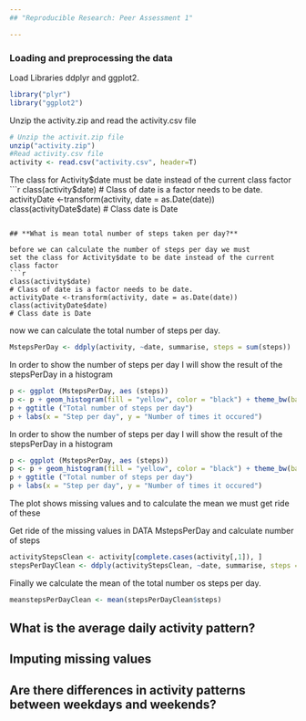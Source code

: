 ```yaml
---
## "Reproducible Research: Peer Assessment 1"

---
```


### **Loading and preprocessing the data**
Load Libraries ddplyr and ggplot2.

```r
library("plyr")
library("ggplot2")
```

Unzip the activity.zip and read the activity.csv file
```r
# Unzip the activit.zip file
unzip("activity.zip")
#Read activity.csv file
activity <- read.csv("activity.csv", header=T)
```

The class for Activity$date must be date instead of the current class factor
```r
class(activity$date)
# Class of date is a factor needs to be date.
activityDate <-transform(activity, date = as.Date(date))
class(activityDate$date)
# Class date is Date
```

## **What is mean total number of steps taken per day?**

before we can calculate the number of steps per day we must
set the class for Activity$date to be date instead of the current class factor
```r
class(activity$date)
# Class of date is a factor needs to be date.
activityDate <-transform(activity, date = as.Date(date))
class(activityDate$date)
# Class date is Date
```

now we can calculate the total number of steps per day.
```r
MstepsPerDay <- ddply(activity, ~date, summarise, steps = sum(steps))
```

In order to show the number of steps per day I will show the result of the stepsPerDay in a histogram
```r
p <- ggplot (MstepsPerDay, aes (steps))
p <- p + geom_histogram(fill = "yellow", color = "black") + theme_bw(base_family = "Verdana")
p + ggtitle ("Total number of steps per day")
p + labs(x = "Step per day", y = "Number of times it occured")
```

In order to show the number of steps per day I will show the result of the stepsPerDay in a histogram
```r
p <- ggplot (MstepsPerDay, aes (steps))
p <- p + geom_histogram(fill = "yellow", color = "black") + theme_bw(base_family = "Verdana")
p + ggtitle ("Total number of steps per day")
p + labs(x = "Step per day", y = "Number of times it occured")
```
The plot shows missing values and to calculate the mean we must get ride of these

Get ride of the missing values in DATA MstepsPerDay and calculate number of steps
```r
activityStepsClean <- activity[complete.cases(activity[,1]), ]
stepsPerDayClean <- ddply(activityStepsClean, ~date, summarise, steps = sum(steps))
```

Finally we calculate the mean of the total number os steps per day.
```r
meanstepsPerDayClean <- mean(stepsPerDayClean$steps)
```

## What is the average daily activity pattern?



## Imputing missing values



## Are there differences in activity patterns between weekdays and weekends?
